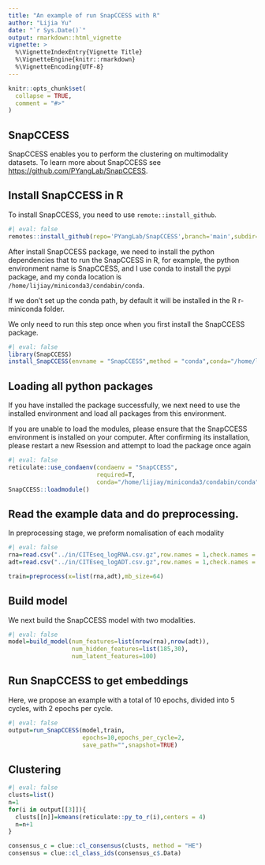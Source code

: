 ```yaml
---
title: "An example of run SnapCCESS with R"
author: "Lijia Yu"
date: "`r Sys.Date()`"
output: rmarkdown::html_vignette
vignette: >
  %\VignetteIndexEntry{Vignette Title}
  %\VignetteEngine{knitr::rmarkdown}
  %\VignetteEncoding{UTF-8}
---
```


```r
knitr::opts_chunk$set(
  collapse = TRUE,
  comment = "#>"
)
```

## SnapCCESS

SnapCCESS enables you to perform the clustering on multimodality datasets. To learn more about SnapCCESS see [https://github.com/PYangLab/SnapCCESS](https://github.com/PYangLab/SnapCCESS){.uri}.

## Install SnapCCESS in R

To install SnapCCESS, you need to use `remote::install_github`.

```r
#| eval: false
remotes::install_github(repo='PYangLab/SnapCCESS',branch='main',subdir='snapccess-r/SnapCCESS')
```

After install SnapCCESS package, we need to install the python dependencies that to run the SnapCCESS in R, for example, the python environment name is SnapCCESS, and I use conda to install the pypi package, and my conda location is `/home/lijiay/miniconda3/condabin/conda`. 

If we don't set up the conda path, by default it will be installed in the R r-miniconda folder.

We only need to run this step once when you first install the SnapCCESS package.

```r
#| eval: false
library(SnapCCESS)
install_SnapCCESS(envname = "SnapCCESS",method = "conda",conda="/home/lijiay/miniconda3/condabin/conda")
```


## Loading all python packages

If you have installed the package successfully, we next need to use the installed environment and load all packages from this environment.

If you are unable to load the modules, please ensure that the SnapCCESS environment is installed on your computer. After confirming its installation, please restart a new Rsession and attempt to load the package once again

```r
#| eval: false
reticulate::use_condaenv(condaenv = "SnapCCESS",
                         required=T,
                         conda="/home/lijiay/miniconda3/condabin/conda")
SnapCCESS::loadmodule()
```

## Read the example data and do preprocessing.

In preprocessing stage, we preform nomalisation of each modality
```r
#| eval: false
rna=read.csv("../in/CITEseq_logRNA.csv.gz",row.names = 1,check.names = F)
adt=read.csv("../in/CITEseq_logADT.csv.gz",row.names = 1,check.names = F)

train=preprocess(x=list(rna,adt),mb_size=64)
```


## Build model

We next build the SnapCCESS model with two modalities.

```r
#| eval: false
model=build_model(num_features=list(nrow(rna),nrow(adt)),
                  num_hidden_features=list(185,30),
                  num_latent_features=100)
```


## Run SnapCCESS to get embeddings

Here, we propose an example with a total of 10 epochs, divided into 5 cycles, with 2 epochs per cycle.


```r
#| eval: false
output=run_SnapCCESS(model,train,
                     epochs=10,epochs_per_cycle=2,
                     save_path="",snapshot=TRUE)

```


## Clustering

```r
#| eval: false
clusts=list()
n=1
for(i in output[[3]]){ 
  clusts[[n]]=kmeans(reticulate::py_to_r(i),centers = 4)
  n=n+1
}

consensus_c = clue::cl_consensus(clusts, method = "HE")
consensus = clue::cl_class_ids(consensus_c$.Data)
```